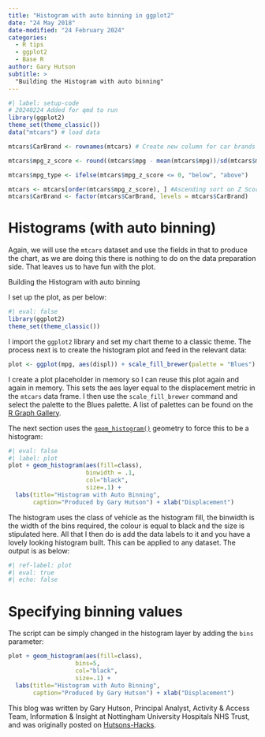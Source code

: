 ```yaml
---
title: "Histogram with auto binning in ggplot2"
date: "24 May 2018"
date-modified: "24 February 2024"
categories:
  - R tips
  - ggplot2
  - Base R
author: Gary Hutson
subtitle: >
  "Building the Histogram with auto binning"
---
```


```r
#| label: setup-code
# 20240224 Added for qmd to run
library(ggplot2)
theme_set(theme_classic())
data("mtcars") # load data

mtcars$CarBrand <- rownames(mtcars) # Create new column for car brands and names

mtcars$mpg_z_score <- round((mtcars$mpg - mean(mtcars$mpg))/sd(mtcars$mpg), digits=2)

mtcars$mpg_type <- ifelse(mtcars$mpg_z_score <= 0, "below", "above")

mtcars <- mtcars[order(mtcars$mpg_z_score), ] #Ascending sort on Z Score
mtcars$CarBrand <- factor(mtcars$CarBrand, levels = mtcars$CarBrand)

```

# Histograms (with auto binning)

Again, we will use the `mtcars` dataset and use the fields in that to produce the chart, as we are doing this there is nothing to do on the data preparation side. That leaves us to have fun with the plot.

Building the Histogram with auto binning

I set up the plot, as per below:

```r
#| eval: false
library(ggplot2)
theme_set(theme_classic())
```

I import the `ggplot2` library and set my chart theme to a classic theme. The process next is to create the histogram plot and feed in the relevant data:

```r
plot <- ggplot(mpg, aes(displ)) + scale_fill_brewer(palette = "Blues")
```

I create a plot placeholder in memory so I can reuse this plot again and again in memory. This sets the aes layer equal to the displacement metric in the `mtcars` data frame. I then use the `scale_fill_brewer` command and select the palette to the Blues palette. A list of palettes can be found on the [R Graph Gallery](https://r-graph-gallery.com/38-rcolorbrewers-palettes.html).

<!-- The original link http://bxhorn.com/rcolorbrewer-palettes/ redirects to the generic site -->

The next section uses the [`geom_histogram()`](https://www.rdocumentation.org/packages/ggplot2/versions/0.9.1/topics/geom_histogram) geometry to force this to be a histogram:

```r
#| eval: false
#| label: plot
plot + geom_histogram(aes(fill=class),
                      binwidth = .1,
                      col="black",
                      size=.1) +
  labs(title="Histogram with Auto Binning",
       caption="Produced by Gary Hutson") + xlab("Displacement")
```

The histogram uses the class of vehicle as the histogram fill, the binwidth is the width of the bins required, the colour is equal to black and the size is stipulated here. All that I then do is add the data labels to it and you have a lovely looking histogram built. This can be applied to any dataset. The output is as below:

```r
#| ref-label: plot
#| eval: true
#| echo: false
```

# Specifying binning values

The script can be simply changed in the histogram layer by adding the `bins` parameter:

```r
plot + geom_histogram(aes(fill=class),
                   bins=5,
                   col="black",
                   size=.1) +
  labs(title="Histogram with Auto Binning",
       caption="Produced by Gary Hutson") + xlab("Displacement")
```

This blog was written by Gary Hutson, Principal Analyst, Activity & Access Team, Information & Insight at Nottingham University Hospitals NHS Trust, and was originally posted on [Hutsons-Hacks](https://hutsons-hacks.info/histogram-with-auto-binning-in-ggplot2).
